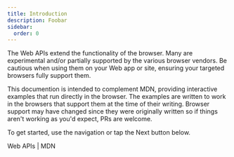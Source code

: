 ```yaml
---
title: Introduction
description: Foobar
sidebar:
  order: 0
---
```



The Web APIs extend the functionality of the browser. Many are experimental and/or partially supported by the various browser vendors. Be cautious when using them on your Web app or site, ensuring your targeted browsers fully support them.

This documention is intended to complement MDN, providing interactive examples that run directly in the browser. The examples are written to work in the browsers that support them at the time of their writing. Browser support may have changed since they were originally written so if things aren't working as you'd expect, PRs are welcome.

To get started, use the navigation or tap the Next button below.

<LinkButton href="https://developer.mozilla.org/en-US/docs/Web/API" variant="secondary" icon="external" target="_blank">
  Web APIs | MDN
</LinkButton>
